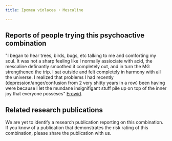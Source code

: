 ---
title: Ipomea violacea + Mescaline

---

## Reports of people trying this psychoactive combination

"I began to hear trees, birds, bugs, etc talking to me and comforting my soul. It was not a sharp feeling like I normally assiociate with acid, the mescaline definantly smoothed it completely out, and in turn the MG strengthened the trip. I sat outside and felt completely in harmony with all the universe. I realized that problems I had recently (depression/anger/confusion from 2 very shitty years in a row) been having were because I let the mundane insignifigant stuff pile up on top of the inner joy that everyone posseses" [Erowid](https://erowid.org/experiences/exp.php?ID=26803).


## Related research publications

We are yet to identify a research publication reporting on this combination. If you know of a publication that demonstrates the risk rating of this combination, please share the publication with us.



